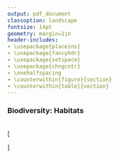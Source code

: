 ```yaml
---
output: pdf_document
classoption: landscape
fontsize: 14pt
geometry: margin=1in
header-includes:
- \usepackage{placeins}
- \usepackage{fancyhdr}
- \usepackage{setspace}
- \usepackage{chngcntr}
- \onehalfspacing
- \counterwithin{figure}{section}
- \counterwithin{table}{section}
---
```


\pagenumbering{gobble}


### Biodiversity: Habitats

<br>
\[
\begin{aligned}
& x_{hab} \text{   is the status of the habitat biodiversity sub-goal}\\
\\
& x_{hab} = \left(\frac{1}{N}\right) \sum ^N_{k=1} C_k\\
\\
& C_k = \frac{C_c}{C_r}\\
\\
& C_c \text{  is the current condition specific to each $k$ habitat present in the region}\\
& C_r \text{  is the reference condition specific to each $k$ habitat present in the region}\\
& N \text{  is the number of habitates in the region}
\end{aligned}
\]
<br>